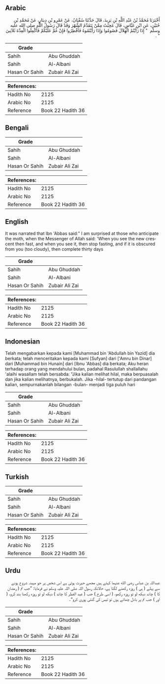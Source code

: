 ## Arabic


<div dir="rtl" lang="ar" style={{fontSize:'larger',backgroundColor:'#f8f9fa',padding:20}}>
أَخْبَرَنَا مُحَمَّدُ بْنُ عَبْدِ اللَّهِ بْنِ يَزِيدَ، قَالَ حَدَّثَنَا سُفْيَانُ، عَنْ عَمْرِو بْنِ دِينَارٍ، عَنْ مُحَمَّدِ بْنِ حُنَيْنٍ، عَنِ ابْنِ عَبَّاسٍ، قَالَ عَجِبْتُ مِمَّنْ يَتَقَدَّمُ الشَّهْرَ وَقَدْ قَالَ رَسُولُ اللَّهِ صلى الله عليه وسلم ‏ "‏ إِذَا رَأَيْتُمُ الْهِلاَلَ فَصُومُوا وَإِذَا رَأَيْتُمُوهُ فَأَفْطِرُوا فَإِنْ غُمَّ عَلَيْكُمْ فَأَكْمِلُوا الْعِدَّةَ ثَلاَثِينَ ‏"‏ ‏.‏
</div>
<div style={{backgroundColor:'#f8f9fa',padding:20, marginBottom: 10}}><table> <thead> <tr> <th>Grade</th> <th></th> </tr> </thead> <tbody> <tr><td>Sahih</td><td>Abu Ghuddah</td></tr><tr><td>Sahih</td><td>Al-Albani</td></tr><tr><td>Hasan Or Sahih</td><td>Zubair Ali Zai</td></tr></tbody></table><table> <thead> <tr> <th>References:</th> <th></th> </tr> </thead> <tbody><tr><td>Hadith No</td><td>2125</td></tr><tr><td>Arabic No</td><td>2125</td></tr><tr><td>Reference</td><td>Book 22 Hadith 36</td></tr></tbody></table></div>

## Bengali


<div dir="ltr" lang="bn" style={{fontSize:'larger',backgroundColor:'#f8f9fa',padding:20}}>

</div>
<div style={{backgroundColor:'#f8f9fa',padding:20, marginBottom: 10}}><table> <thead> <tr> <th>Grade</th> <th></th> </tr> </thead> <tbody> <tr><td>Sahih</td><td>Abu Ghuddah</td></tr><tr><td>Sahih</td><td>Al-Albani</td></tr><tr><td>Hasan Or Sahih</td><td>Zubair Ali Zai</td></tr></tbody></table><table> <thead> <tr> <th>References:</th> <th></th> </tr> </thead> <tbody><tr><td>Hadith No</td><td>2125</td></tr><tr><td>Arabic No</td><td>2125</td></tr><tr><td>Reference</td><td>Book 22 Hadith 36</td></tr></tbody></table></div>

## English


<div dir="ltr" lang="en" style={{fontSize:'larger',backgroundColor:'#f8f9fa',padding:20}}>
It was narrated that Ibn 'Abbas said:" I am surprised at those who anticipate the moth, when the Messenger of Allah said: 'When you see the new crescent then fast, and when you see it, then stop fasting, and if it is obscured from you (too cloudy), then complete thirty days
</div>
<div style={{backgroundColor:'#f8f9fa',padding:20, marginBottom: 10}}><table> <thead> <tr> <th>Grade</th> <th></th> </tr> </thead> <tbody> <tr><td>Sahih</td><td>Abu Ghuddah</td></tr><tr><td>Sahih</td><td>Al-Albani</td></tr><tr><td>Hasan Or Sahih</td><td>Zubair Ali Zai</td></tr></tbody></table><table> <thead> <tr> <th>References:</th> <th></th> </tr> </thead> <tbody><tr><td>Hadith No</td><td>2125</td></tr><tr><td>Arabic No</td><td>2125</td></tr><tr><td>Reference</td><td>Book 22 Hadith 36</td></tr></tbody></table></div>

## Indonesian


<div dir="ltr" lang="id" style={{fontSize:'larger',backgroundColor:'#f8f9fa',padding:20}}>
Telah mengabarkan kepada kami [Muhammad bin 'Abdullah bin Yazid] dia berkata; telah menceritakan kepada kami [Sufyan] dari ['Amru bin Dinar] dari [Muhammad bin Hunain] dari [Ibnu 'Abbas] dia berkata; Aku heran terhadap orang yang mendahului bulan, padahal Rasulullah shallallahu 'alaihi wasallam telah bersabda: "Jika kalian melihat hilal, maka berpuasalah dan jika kalian melihatnya, berbukalah. Jika -hilal- tertutup dari pandangan kalian, sempurnakanlah bilangan -bulan- menjadi tiga puluh hari
</div>
<div style={{backgroundColor:'#f8f9fa',padding:20, marginBottom: 10}}><table> <thead> <tr> <th>Grade</th> <th></th> </tr> </thead> <tbody> <tr><td>Sahih</td><td>Abu Ghuddah</td></tr><tr><td>Sahih</td><td>Al-Albani</td></tr><tr><td>Hasan Or Sahih</td><td>Zubair Ali Zai</td></tr></tbody></table><table> <thead> <tr> <th>References:</th> <th></th> </tr> </thead> <tbody><tr><td>Hadith No</td><td>2125</td></tr><tr><td>Arabic No</td><td>2125</td></tr><tr><td>Reference</td><td>Book 22 Hadith 36</td></tr></tbody></table></div>

## Turkish


<div dir="ltr" lang="tr" style={{fontSize:'larger',backgroundColor:'#f8f9fa',padding:20}}>

</div>
<div style={{backgroundColor:'#f8f9fa',padding:20, marginBottom: 10}}><table> <thead> <tr> <th>Grade</th> <th></th> </tr> </thead> <tbody> <tr><td>Sahih</td><td>Abu Ghuddah</td></tr><tr><td>Sahih</td><td>Al-Albani</td></tr><tr><td>Hasan Or Sahih</td><td>Zubair Ali Zai</td></tr></tbody></table><table> <thead> <tr> <th>References:</th> <th></th> </tr> </thead> <tbody><tr><td>Hadith No</td><td>2125</td></tr><tr><td>Arabic No</td><td>2125</td></tr><tr><td>Reference</td><td>Book 22 Hadith 36</td></tr></tbody></table></div>

## Urdu


<div dir="rtl" lang="ur" style={{fontSize:'larger',backgroundColor:'#f8f9fa',padding:20}}>
عبداللہ بن عباس رضی الله عنہما کہتے ہیں مجھے حیرت ہوتی ہے اس شخص پر جو مہینہ شروع ہونے سے پہلے ( ہی ) روزہ رکھنے لگتا ہے، حالانکہ رسول اللہ صلی اللہ علیہ وسلم نے فرمایا: ”جب تم ( رمضان کا ) چاند دیکھ لو تو روزہ رکھو، ( اسی طرح ) جب ( عید الفطر کا چاند ) دیکھ لو تو روزہ رکھنا بند کرو، ( اور ) جب تم پر بادل چھائے ہوں تو تیس کی گنتی پوری کرو“۔
</div>
<div style={{backgroundColor:'#f8f9fa',padding:20, marginBottom: 10}}><table> <thead> <tr> <th>Grade</th> <th></th> </tr> </thead> <tbody> <tr><td>Sahih</td><td>Abu Ghuddah</td></tr><tr><td>Sahih</td><td>Al-Albani</td></tr><tr><td>Hasan Or Sahih</td><td>Zubair Ali Zai</td></tr></tbody></table><table> <thead> <tr> <th>References:</th> <th></th> </tr> </thead> <tbody><tr><td>Hadith No</td><td>2125</td></tr><tr><td>Arabic No</td><td>2125</td></tr><tr><td>Reference</td><td>Book 22 Hadith 36</td></tr></tbody></table></div>
